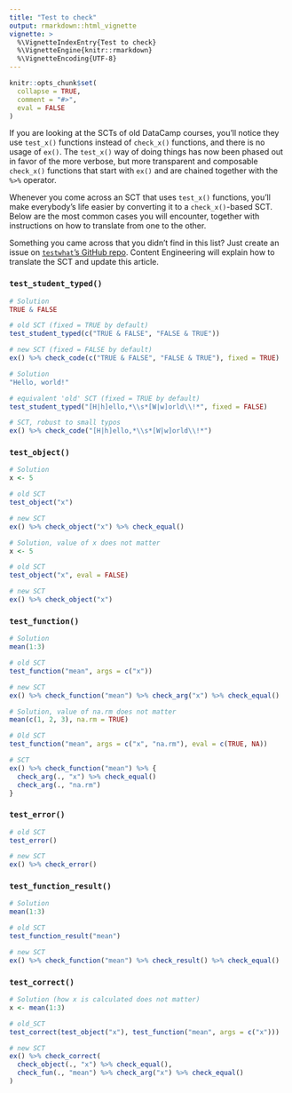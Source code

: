 ```yaml
---
title: "Test to check"
output: rmarkdown::html_vignette
vignette: >
  %\VignetteIndexEntry{Test to check}
  %\VignetteEngine{knitr::rmarkdown}
  %\VignetteEncoding{UTF-8}
---
```


```r
knitr::opts_chunk$set(
  collapse = TRUE,
  comment = "#>",
  eval = FALSE
)
```

If you are looking at the SCTs of old DataCamp courses, you'll notice they use `test_x()` functions instead of `check_x()` functions, and there is no usage of `ex()`. The `test_x()` way of doing things has now been phased out in favor of the more verbose, but more transparent and composable `check_x()` functions that start with `ex()` and are chained together with the `%>%` operator.

Whenever you come across an SCT that uses `test_x()` functions, you'll make everybody's life easier by converting it to a `check_x()`-based SCT. Below are the most common cases you will encounter, together with instructions on how to translate from one to the other.

Something you came across that you didn't find in this list? Just create an issue on [`testwhat`'s GitHub repo](https://github.com/datacamp/testwhat). Content Engineering will explain how to translate the SCT and update this article.

### `test_student_typed()`

```r
# Solution
TRUE & FALSE

# old SCT (fixed = TRUE by default)
test_student_typed(c("TRUE & FALSE", "FALSE & TRUE"))

# new SCT (fixed = FALSE by default)
ex() %>% check_code(c("TRUE & FALSE", "FALSE & TRUE"), fixed = TRUE)
```

```r
# Solution
"Hello, world!"

# equivalent 'old' SCT (fixed = TRUE by default)
test_student_typed("[H|h]ello,*\\s*[W|w]orld\\!*", fixed = FALSE)

# SCT, robust to small typos
ex() %>% check_code("[H|h]ello,*\\s*[W|w]orld\\!*")
```

### `test_object()`

```r
# Solution
x <- 5

# old SCT
test_object("x")

# new SCT
ex() %>% check_object("x") %>% check_equal()
```

```r
# Solution, value of x does not matter
x <- 5

# old SCT
test_object("x", eval = FALSE)

# new SCT
ex() %>% check_object("x")
```

### `test_function()`

```r
# Solution
mean(1:3)

# old SCT
test_function("mean", args = c("x"))

# new SCT
ex() %>% check_function("mean") %>% check_arg("x") %>% check_equal()
```

```r
# Solution, value of na.rm does not matter
mean(c(1, 2, 3), na.rm = TRUE)

# Old SCT
test_function("mean", args = c("x", "na.rm"), eval = c(TRUE, NA))

# SCT
ex() %>% check_function("mean") %>% {
  check_arg(., "x") %>% check_equal()
  check_arg(., "na.rm")
}
```

### `test_error()`

```r
# old SCT
test_error()

# new SCT
ex() %>% check_error()
```

### `test_function_result()`

```r
# Solution
mean(1:3)

# old SCT
test_function_result("mean")

# new SCT
ex() %>% check_function("mean") %>% check_result() %>% check_equal()
```

### `test_correct()`

```r
# Solution (how x is calculated does not matter)
x <- mean(1:3)

# old_SCT
test_correct(test_object("x"), test_function("mean", args = c("x")))

# new SCT
ex() %>% check_correct(
  check_object(., "x") %>% check_equal(),
  check_fun(., "mean") %>% check_arg("x") %>% check_equal()
)
```

